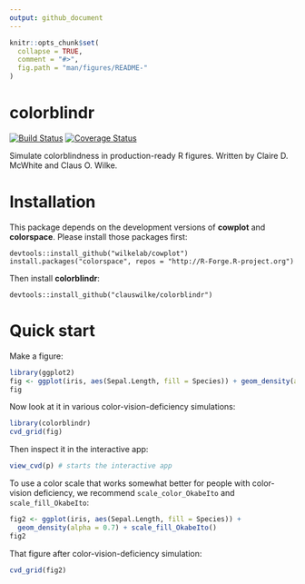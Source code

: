 ```yaml
---
output: github_document
---
```


<!-- README.md is generated from README.Rmd. Please edit that file -->

```r
knitr::opts_chunk$set(
  collapse = TRUE,
  comment = "#>",
  fig.path = "man/figures/README-"
)
```

# colorblindr

[![Build Status](https://travis-ci.org/clauswilke/colorblindr.svg?branch=master)](https://travis-ci.org/clauswilke/colorblindr)
[![Coverage Status](https://img.shields.io/codecov/c/github/clauswilke/colorblindr/master.svg)](https://codecov.io/github/clauswilke/colorblindr?branch=master)


Simulate colorblindness in production-ready R figures. Written by Claire D. McWhite and Claus O. Wilke.

# Installation

This package depends on the development versions of **cowplot** and **colorspace**. Please install those packages first:
```
devtools::install_github("wilkelab/cowplot")
install.packages("colorspace", repos = "http://R-Forge.R-project.org")
```

Then install **colorblindr**:
```
devtools::install_github("clauswilke/colorblindr")
```

# Quick start

Make a figure:
```r
library(ggplot2)
fig <- ggplot(iris, aes(Sepal.Length, fill = Species)) + geom_density(alpha = 0.7)
fig
```

Now look at it in various color-vision-deficiency simulations:
```r
library(colorblindr)
cvd_grid(fig)
```

Then inspect it in the interactive app:
```r
view_cvd(p) # starts the interactive app
```

To use a color scale that works somewhat better for people with color-vision deficiency, we recommend `scale_color_OkabeIto` and `scale_fill_OkabeIto`:
```r
fig2 <- ggplot(iris, aes(Sepal.Length, fill = Species)) + 
  geom_density(alpha = 0.7) + scale_fill_OkabeIto()
fig2
```

That figure after color-vision-deficiency simulation:
```r
cvd_grid(fig2)
```

